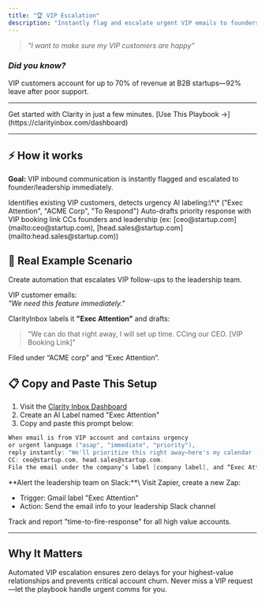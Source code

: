 ```yaml
---
title: "🏆 VIP Escalation"
description: "Instantly flag and escalate urgent VIP emails to founders and leadership. Never lose a key account."
---
```


> _"I want to make sure my VIP customers are happy"_

### _Did you know?_

VIP customers account for up to 70% of revenue at B2B startups—92% leave after poor support.

---

<Tip>
  Get started with Clarity in just a few minutes. [Use This Playbook →](https://clarityinbox.com/dashboard)
</Tip>

---

## ⚡️ How it works

**Goal:** VIP inbound communication is instantly flagged and escalated to founder/leadership immediately.

<Steps>
  <Step title="First Step">
    Identifies existing VIP customers, detects urgency
  </Step>
  <Step title="Second Step">
    AI labeling:\*\* ("Exec Attention", "ACME Corp", "To Respond")
  </Step>
  <Step title="Third Step">
    Auto-drafts priority response with VIP booking link
  </Step>
  <Step title="Fourth Step">
    CCs founders and leadership  (ex: [ceo@startup.com](mailto:ceo@startup.com), [head.sales@startup.com](mailto:head.sales@startup.com))
  </Step>
</Steps>

## 🔮 Real Example Scenario

Create automation that escalates VIP follow-ups to the leadership team.

VIP customer emails:\
_"We need this feature immediately."_

ClarityInbox labels it **"Exec Attention"** and drafts:

> "We can do that right away, I will set up time. CCing our CEO. [VIP Booking Link]"

Filed under “ACME corp” and “Exec Attention”.

## 📋 Copy and Paste This Setup

1. Visit the [Clarity Inbox Dashboard](https://app.clarityinbox.com/dashboard)
2. Create an AI Label named "Exec Attention"
3. Copy and paste this prompt below:

<CodeGroup>

```c Copy & Edit Prompt
When email is from VIP account and contains urgency 
or urgent language ("asap", "immediate", "priority"), 
reply instantly: "We'll prioritize this right away—here's my calendar [vip-calendar-link]." 
CC: ceo@startup.com, head.sales@startup.com. 
File the email under the company’s label [company label], and “Exec Attention”.
```

</CodeGroup>

<Accordion title="Advanced: Slack Alerts">
  **Alert the leadership team on Slack:**\
  Visit Zapier, create a new Zap:

  - Trigger: Gmail label "Exec Attention"
  - Action: Send the email info to your leadership Slack channel
</Accordion>

<Accordion title="Future Enhancement">
  Track and report "time-to-fire-response" for all high value accounts.
</Accordion>

---

## Why It Matters

Automated VIP escalation ensures zero delays for your highest-value relationships and prevents critical account churn. Never miss a VIP request—let the playbook handle urgent comms for you.